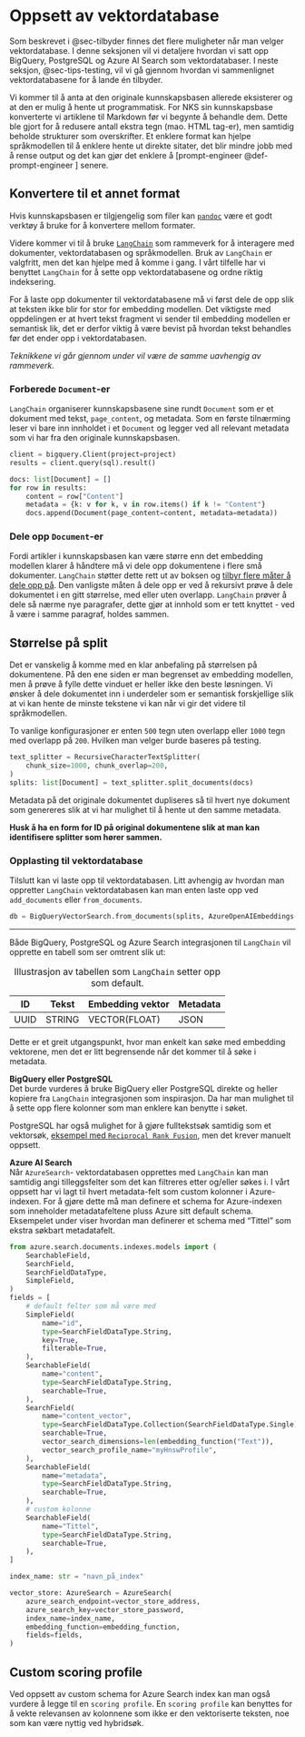 # Oppsett av vektordatabase {#sec-oppsett-vektordatabase}

Som beskrevet i @sec-tilbyder finnes det flere muligheter når man velger
vektordatabase. I denne seksjonen vil vi detaljere hvordan vi satt opp BigQuery,
PostgreSQL og Azure AI Search som vektordatabaser. I neste seksjon,
@sec-tips-testing, vil vi gå gjennom hvordan vi sammenlignet vektordatabasene
for å lande én tilbyder.

Vi kommer til å anta at den originale kunnskapsbasen allerede eksisterer og at
den er mulig å hente ut programmatisk. For NKS sin kunnskapsbase konverterte vi
artiklene til Markdown før vi begynte å behandle dem. Dette ble gjort for å
redusere antall ekstra tegn (mao. HTML tag-er), men samtidig beholde strukturer
som overskrifter. Et enklere format kan hjelpe språkmodellen til å enklere hente
ut direkte sitater, det blir mindre jobb med å rense output og det kan gjør det
enklere å [prompt-engineer @def-prompt-engineer ] senere.

::: {.callout-tip collapse="true"}
## Konvertere til et annet format
Hvis kunnskapsbasen er tilgjengelig som filer kan
[`pandoc`](https://pandoc.org/) være et godt verktøy å bruke for å konvertere
mellom formater.
:::

Videre kommer vi til å bruke [`LangChain`](https://www.langchain.com/) som
rammeverk for å interagere med dokumenter, vektordatabasen og språkmodellen.
Bruk av `LangChain` er valgfritt, men det kan hjelpe med å komme i gang. 
I vårt tilfelle har vi benyttet `LangChain` for å sette opp vektordatabasene og
ordne riktig indeksering.   

For å laste opp dokumenter til vektordatabasene må vi først dele de opp slik at
teksten ikke blir for stor for embedding modellen. Det viktigste med oppdelingen
er at hvert tekst fragment vi sender til embedding modellen er semantisk lik,
det er derfor viktig å være bevist på hvordan tekst behandles før det ender opp
i vektordatabasen.

*Teknikkene vi går gjennom under vil være de samme uavhengig
av rammeverk.*

### Forberede `Document`-er

`LangChain` organiserer kunnskapsbasene sine rundt `Document` som er et dokument
med tekst, `page_content`, og metadata. Som en første tilnærming leser vi bare
inn innholdet i et `Document` og legger ved all relevant metadata som vi har fra
den originale kunnskapsbasen.

```python
client = bigquery.Client(project=project)
results = client.query(sql).result()

docs: list[Document] = []
for row in results:
    content = row["Content"]
    metadata = {k: v for k, v in row.items() if k != "Content"}
    docs.append(Document(page_content=content, metadata=metadata))
```

### Dele opp `Document`-er

Fordi artikler i kunnskapsbasen kan være større enn det embedding modellen
klarer å håndtere må vi dele opp dokumentene i flere små dokumenter. `LangChain`
støtter dette rett ut av boksen og [tilbyr flere måter å dele opp
på][langchain_text_splitters]. Den vanligste måten å dele opp er ved å rekursivt
prøve å dele dokumentet i en gitt størrelse, med eller uten overlapp.
`LangChain` prøver å dele så nærme nye paragrafer, dette gjør at innhold som er
tett knyttet - ved å være i samme paragraf, holdes sammen.

::: {.callout-note collapse="true"}
## Størrelse på split
Det er vanskelig å komme med en klar anbefaling på størrelsen på dokumentene. På
den ene siden er man begrenset av embedding modellen, men å prøve å fylle dette
vinduet er heller ikke den beste løsningen. Vi ønsker å dele dokumentet inn i
underdeler som er semantisk forskjellige slik at vi kan hente de minste tekstene
vi kan når vi gir det videre til språkmodellen.

To vanlige konfigurasjoner er enten `500` tegn uten overlapp eller `1000` tegn
med overlapp på `200`. Hvilken man velger burde baseres på testing.
:::

```python
text_splitter = RecursiveCharacterTextSplitter(
    chunk_size=1000, chunk_overlap=200,
)
splits: list[Document] = text_splitter.split_documents(docs)
```

Metadata på det originale dokumentet dupliseres så til hvert nye dokument som
genereres slik at vi har mulighet til å hente ut den samme metadata.

**Husk å ha en form for ID på original dokumentene slik at man kan identifisere
splitter som hører sammen.**

### Opplasting til vektordatabase

Tilslutt kan vi laste opp til vektordatabasen. Litt avhengig av hvordan man
oppretter `LangChain` vektordatabasen kan man enten laste opp ved
`add_documents` eller `from_documents`.

```python
db = BigQueryVectorSearch.from_documents(splits, AzureOpenAIEmbeddings())
```

---

Både BigQuery, PostgreSQL og Azure Search integrasjonen til `LangChain` vil opprette en tabell
som ser omtrent slik ut:

| ID | Tekst | Embedding vektor | Metadata |
|----|-------|------------------|----------|
| UUID | STRING | VECTOR(FLOAT) | JSON |

: Illustrasjon av tabellen som `LangChain` setter opp som default.

Dette er et greit utgangspunkt, hvor man enkelt kan søke med embedding
vektorene, men det er litt begrensende når det kommer til å søke i metadata. 

**BigQuery eller PostgreSQL**  
Det burde vurderes å bruke BigQuery eller PostgreSQL direkte og heller
kopiere fra `LangChain` integrasjonen som inspirasjon. Da har man mulighet til å
sette opp flere kolonner som man enklere kan benytte i søket.

PostgreSQL har også mulighet for å gjøre fulltekstsøk samtidig som et vektorsøk,
[eksempel med `Reciprocal Rank
Fusion`](https://github.com/pgvector/pgvector-python/blob/master/examples/hybrid_search_rrf.py),
men det krever manuelt oppsett.

**Azure AI Search**  
Når `AzureSearch`- vektordatabasen opprettes med `LangChain` kan man samtidig angi 
tilleggsfelter som det kan filtreres etter og/eller søkes i.  I vårt oppsett har vi lagt til
hvert metadata-felt som custom kolonner i Azure-indexen. For å gjøre dette må man definere et schema for Azure-indexen som inneholder metadatafeltene pluss Azure sitt default schema. Eksempelet under viser hvordan man definerer et schema med "Tittel" som ekstra søkbart metadatafelt.
```python
from azure.search.documents.indexes.models import (
    SearchableField,
    SearchField,
    SearchFieldDataType,
    SimpleField,
)
fields = [
    # default felter som må være med
    SimpleField(
        name="id",
        type=SearchFieldDataType.String,
        key=True,
        filterable=True,
    ),
    SearchableField(
        name="content",
        type=SearchFieldDataType.String,
        searchable=True,
    ),
    SearchField(
        name="content_vector",
        type=SearchFieldDataType.Collection(SearchFieldDataType.Single),
        searchable=True,
        vector_search_dimensions=len(embedding_function("Text")),
        vector_search_profile_name="myHnswProfile",
    ),
    SearchableField(
        name="metadata",
        type=SearchFieldDataType.String,
        searchable=True,
    ),
    # custom kolonne
    SearchableField(
        name="Tittel",
        type=SearchFieldDataType.String,
        searchable=True,
    ),
]

index_name: str = "navn_på_index"

vector_store: AzureSearch = AzureSearch(
    azure_search_endpoint=vector_store_address,
    azure_search_key=vector_store_password,
    index_name=index_name,
    embedding_function=embedding_function,
    fields=fields,
)
```
::: {.callout-tip collapse="true"}
## Custom scoring profile
Ved oppsett av custom schema for Azure Search index kan man også vurdere å legge til en `scoring profile`. En `scoring profile` kan benyttes for å vekte relevansen av kolonnene som ikke er den vektoriserte teksten, noe som kan være nyttig ved hybridsøk. 
:::

[langchain_text_splitters]: https://python.langchain.com/docs/modules/data_connection/document_transformers/